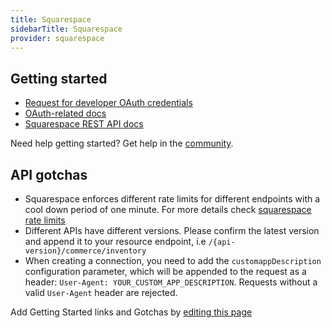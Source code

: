```yaml
---
title: Squarespace
sidebarTitle: Squarespace
provider: squarespace
---
```



<Overview />
<PreBuiltTooling provider={providers[pageMetadata.provider]} />
<PreBuiltUseCases />


## Getting started

-   [Request for developer OAuth credentials](https://partner.squarespace.com/oauth-form)
-   [OAuth-related docs](https://developers.squarespace.com/oauth)
-   [Squarespace REST API docs](https://developers.squarespace.com/commerce-apis/overview)

<Tip>Need help getting started? Get help in the [community](https://nango.dev/slack).</Tip>

## API gotchas

-   Squarespace enforces different rate limits for different endpoints with a cool down period of one minute. For more details check [squarespace rate limits](https://developers.squarespace.com/commerce-apis/rate-limits)
-   Different APIs have different versions. Please confirm the latest version and append it to your resource endpoint, i.e `/{api-version}/commerce/inventory`
-   When creating a connection, you need to add the `customappDescription` configuration parameter, which will be appended to the request as a header: `User-Agent: YOUR_CUSTOM_APP_DESCRIPTION`. Requests without a valid `User-Agent` header are rejected.

<Note>Add Getting Started links and Gotchas by [editing this page](https://github.com/nangohq/nango/tree/master/docs-v2/integrations/all/squarespace.mdx)</Note>

